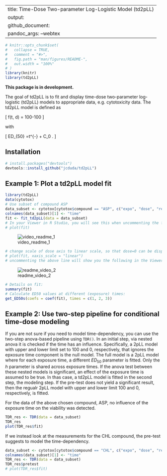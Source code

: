 

---
title: Time-Dose Two-parameter Log-Logistic Model (td2pLL)
output: 
  github_document:
    pandoc_args: --webtex
---



```r
# knitr::opts_chunk$set(
#   collapse = TRUE,
#   comment = "#>",
#   fig.path = "man/figures/README-",
#   out.width = "100%"
# )
library(knitr)
library(td2pLL)
```


<!-- badges: start -->
<!-- badges: end -->

**This package is in development.** 

The goal of td2pLL is to fit and display time-dose two-parameter log-logistic (td2pLL)  models to appropriate data, e.g. cytotoxicity data. The td2pLL model is defined as 

\[
f(t, d) = 100-100\frac{d^h}{ED_{50}(t)^h + d^h}
\]


with

\[
ED_{50} =\Delta \cdot t^{-\gamma} + C_0 .
\]

## Installation


``` r
# install.packages("devtools")
devtools::install_github("jcduda/td2pLL")
```
## Example 1: Plot a td2pLL model fit


```r
library(td2pLL)
data(cytotox)
# Use subset of compound ASP
data_subset <- cytotox[cytotox$compound == "ASP", c("expo", "dose", "resp")]
colnames(data_subset)[1] <- "time"
fit <- fit_td2pLL(data = data_subset)
# In your Viewer in R Studio, you will see this when uncommenting the following line
# plot(fit)
```
![video_readme_1](https://user-images.githubusercontent.com/58949350/110949047-6d506e80-8342-11eb-9524-0d9cfa6ee36e.gif)


```r
# change scale of dose axis to linear scale, so that dose=0 can be displayed: 
# plot(fit, xaxis_scale = "linear")
# uncommenting the above line will show you the following in the Viewer or R Studio
```
![readme_video_2](https://user-images.githubusercontent.com/58949350/110951749-b229d480-8345-11eb-9f47-39466e467da7.gif)

```r
# Details on fit:
summary(fit)
# Calculate ED50 values at different (exposure) times:
get_ED50s(coefs = coef(fit), times = c(1, 2, 3))

```


## Example 2: Use two-step pipeline for conditional time-dose modeling

If you are not sure if you need to model time-dependency, you can use the
two-step anova-based pipeline using `TDR()`.
In an initial step, via nested anova it is checked if the time has an influence.
Specifically, a 2pLL model with upper and lower limit set to 100 and 0, respectively,
that ignores the epxosure time component is the null model.
The full model is a 2pLL model where for each exposure time, a different
$ED_{50}$ parameter is fitted. Only the $h$ parameter is shared across exposure 
times.
If the anova test between these nested models is significant, an effect of the
exposure time is assumed to be true. 
In thas case, a td2pLL model is fitted in the second step, the modeling step.
If the pre-test does not yield a significant result, then the regualr 2pLL model
with upper and lower limit 100 and 0, respectively, is fitted.


For the data of the above chosen compound, ASP, no influence of the
exposure time on the viability was detected.

```r
TDR_res <- TDR(data = data_subset)
TDR_res
plot(TDR_res$fit)
```

If we instead look at the measurements for the CHL compound, the pre-test
suggests to model the time-dependency.

```r
data_subset <- cytotox[cytotox$compound == "CHL", c("expo", "dose", "resp")]
colnames(data_subset)[1] <- "time"
TDR_res <- TDR(data = data_subset)
TDR_res$pretest
# plot(TDR_res$fit)
```

